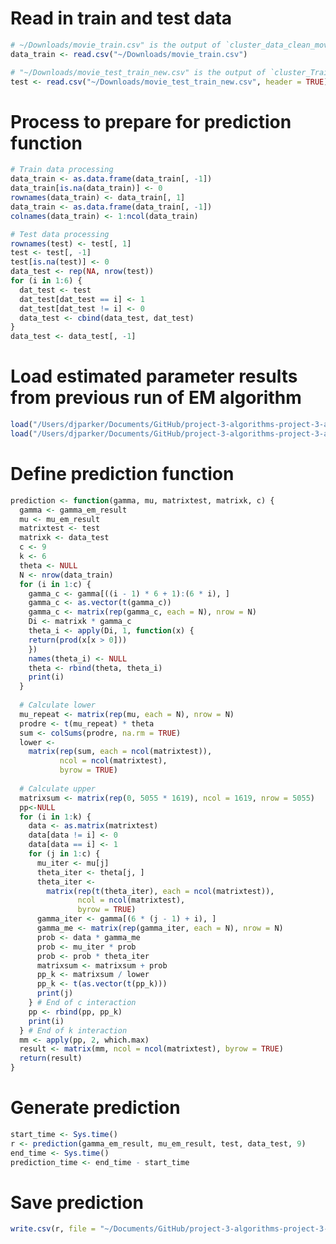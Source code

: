 # Read in train and test data
```r
# ~/Downloads/movie_train.csv" is the output of `cluster_data_clean_movie.Rmd`.
data_train <- read.csv("~/Downloads/movie_train.csv")

# "~/Downloads/movie_test_train_new.csv" is the output of `cluster_Train_Test_Data_Preprocessing.Rmd`.
test <- read.csv("~/Downloads/movie_test_train_new.csv", header = TRUE)
```

# Process to prepare for prediction function
```r
# Train data processing
data_train <- as.data.frame(data_train[, -1])
data_train[is.na(data_train)] <- 0
rownames(data_train) <- data_train[, 1]
data_train <- as.data.frame(data_train[, -1])
colnames(data_train) <- 1:ncol(data_train)

# Test data processing
rownames(test) <- test[, 1]
test <- test[, -1]
test[is.na(test)] <- 0
data_test <- rep(NA, nrow(test))
for (i in 1:6) {
  dat_test <- test
  dat_test[dat_test == i] <- 1
  dat_test[dat_test != i] <- 0
  data_test <- cbind(data_test, dat_test)
}
data_test <- data_test[, -1]
```

# Load estimated parameter results from previous run of EM algorithm
```r
load("/Users/djparker/Documents/GitHub/project-3-algorithms-project-3-algorithms-group-7/doc/Cluster/gamma_em_result_9.RData")
load("/Users/djparker/Documents/GitHub/project-3-algorithms-project-3-algorithms-group-7/doc/Cluster/mu_em_result_9.RData")
```

# Define prediction function
```r
prediction <- function(gamma, mu, matrixtest, matrixk, c) {
  gamma <- gamma_em_result
  mu <- mu_em_result
  matrixtest <- test
  matrixk <- data_test
  c <- 9
  k <- 6
  theta <- NULL
  N <- nrow(data_train)
  for (i in 1:c) {
    gamma_c <- gamma[((i - 1) * 6 + 1):(6 * i), ]
    gamma_c <- as.vector(t(gamma_c))
    gamma_c <- matrix(rep(gamma_c, each = N), nrow = N)
    Di <- matrixk * gamma_c
    theta_i <- apply(Di, 1, function(x) {
    return(prod(x[x > 0]))
    })
    names(theta_i) <- NULL
    theta <- rbind(theta, theta_i)
    print(i)
  }
  
  # Calculate lower
  mu_repeat <- matrix(rep(mu, each = N), nrow = N)
  prodre <- t(mu_repeat) * theta
  sum <- colSums(prodre, na.rm = TRUE)
  lower <-
    matrix(rep(sum, each = ncol(matrixtest)), 
           ncol = ncol(matrixtest),
           byrow = TRUE)
  
  # Calculate upper
  matrixsum <- matrix(rep(0, 5055 * 1619), ncol = 1619, nrow = 5055)
  pp<-NULL
  for (i in 1:k) {
    data <- as.matrix(matrixtest)
    data[data != i] <- 0
    data[data == i] <- 1 
    for (j in 1:c) {
      mu_iter <- mu[j]
      theta_iter <- theta[j, ]
      theta_iter <-
        matrix(rep(t(theta_iter), each = ncol(matrixtest)),
               ncol = ncol(matrixtest),
               byrow = TRUE)
      gamma_iter <- gamma[(6 * (j - 1) + i), ]
      gamma_me <- matrix(rep(gamma_iter, each = N), nrow = N)
      prob <- data * gamma_me
      prob <- mu_iter * prob
      prob <- prob * theta_iter
      matrixsum <- matrixsum + prob
      pp_k <- matrixsum / lower
      pp_k <- t(as.vector(t(pp_k)))
      print(j)
    } # End of c interaction
    pp <- rbind(pp, pp_k)
    print(i)
  } # End of k interaction
  mm <- apply(pp, 2, which.max)
  result <- matrix(mm, ncol = ncol(matrixtest), byrow = TRUE)
  return(result)
}
```

# Generate prediction
```r
start_time <- Sys.time()
r <- prediction(gamma_em_result, mu_em_result, test, data_test, 9)
end_time <- Sys.time()
prediction_time <- end_time - start_time
```

# Save prediction
```r
write.csv(r, file = "~/Documents/GitHub/project-3-algorithms-project-3-algorithms-group-7/doc/Cluster/predict.csv")
```